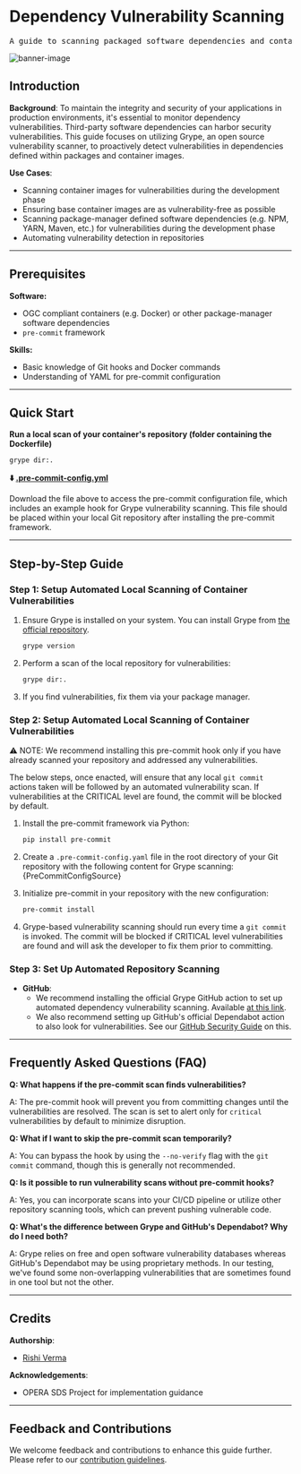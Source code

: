 

# Dependency Vulnerability Scanning

<pre align="center">A guide to scanning packaged software dependencies and container images for security vulnerabilities both manually and automatically.</pre>

![banner-image](/img/vulnerability-scanning-screen.png)

## Introduction

**Background**: To maintain the integrity and security of your applications in production environments, it's essential to monitor dependency vulnerabilities. Third-party software dependencies can harbor security vulnerabilities. This guide focuses on utilizing Grype, an open source vulnerability scanner, to proactively detect vulnerabilities in dependencies defined within packages and container images.

**Use Cases**:
- Scanning container images for vulnerabilities during the development phase
- Ensuring base container images are as vulnerability-free as possible
- Scanning package-manager defined software dependencies (e.g. NPM, YARN, Maven, etc.) for vulnerabilities during the development phase
- Automating vulnerability detection in repositories

---

## Prerequisites
**Software:**
- OGC compliant containers (e.g. Docker) or other package-manager software dependencies
- `pre-commit` framework

**Skills:**
- Basic knowledge of Git hooks and Docker commands
- Understanding of YAML for pre-commit configuration

---

## Quick Start

**Run a local scan of your container's repository (folder containing the Dockerfile)**

```bash
grype dir:.
```

**⬇️ [.pre-commit-config.yml](.pre-commit-config.yml)**

Download the file above to access the pre-commit configuration file, which includes an example hook for Grype vulnerability scanning. This file should be placed within your local Git repository after installing the pre-commit framework.

---

## Step-by-Step Guide

### Step 1: Setup Automated Local Scanning of Container Vulnerabilities

1. Ensure Grype is installed on your system. You can install Grype from [the official repository](https://github.com/anchore/grype).

    ```bash
    grype version
    ```

2. Perform a scan of the local repository for vulnerabilities:

    ```bash
    grype dir:.
    ```

3. If you find vulnerabilities, fix them via your package manager. 

### Step 2: Setup Automated Local Scanning of Container Vulnerabilities

⚠️ NOTE: We recommend installing this pre-commit hook only if you have already scanned your repository and addressed any vulnerabilities.

The below steps, once enacted, will ensure that any local `git commit` actions taken will be followed by an automated vulnerability scan. If vulnerabilities at the CRITICAL level are found, the commit will be blocked by default.

1. Install the pre-commit framework via Python:
   ```bash
   pip install pre-commit
   ```
2. Create a `.pre-commit-config.yaml` file in the root directory of your Git repository with the following content for Grype scanning:
   <CodeBlock language="yaml">{PreCommitConfigSource}</CodeBlock>

3. Initialize pre-commit in your repository with the new configuration:
   ```bash
   pre-commit install
   ```

4. Grype-based vulnerability scanning should run every time a `git commit` is invoked. The commit will be blocked if CRITICAL level vulnerabilities are found and will ask the developer to fix them prior to committing. 

### Step 3: Set Up Automated Repository Scanning
- **GitHub**:
   - We recommend installing the official Grype GitHub action to set up automated dependency vulnerability scanning. Available [at this link](https://github.com/marketplace/actions/anchore-container-scan).
   - We also recommend setting up GitHub's official Dependabot action to also look for vulnerabilities. See our [GitHub Security Guide](/docs/guides/software-lifecycle/security/github-security) on this. 

---

## Frequently Asked Questions (FAQ)

**Q: What happens if the pre-commit scan finds vulnerabilities?**

A: The pre-commit hook will prevent you from committing changes until the vulnerabilities are resolved. The scan is set to alert only for `critical` vulnerabilities by default to minimize disruption.

**Q: What if I want to skip the pre-commit scan temporarily?**

A: You can bypass the hook by using the `--no-verify` flag with the `git commit` command, though this is generally not recommended.

**Q: Is it possible to run vulnerability scans without pre-commit hooks?**

A: Yes, you can incorporate scans into your CI/CD pipeline or utilize other repository scanning tools, which can prevent pushing vulnerable code.

**Q: What's the difference between Grype and GitHub's Dependabot? Why do I need both?**

A: Grype relies on free and open software vulnerability databases whereas GitHub's Dependabot may be using proprietary methods. In our testing, we've found some non-overlapping vulnerabilities that are sometimes found in one tool but not the other.


---

## Credits 

**Authorship**:
- [Rishi Verma](https://www.github.com/riverma)

**Acknowledgements**:
* OPERA SDS Project for implementation guidance

---

## Feedback and Contributions

We welcome feedback and contributions to enhance this guide further. Please refer to our [contribution guidelines](https://nasa-ammos.github.io/slim/docs/contribute/contributing/).
